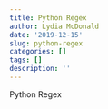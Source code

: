 ```yaml
---
title: Python Regex
author: Lydia McDonald
date: '2019-12-15'
slug: python-regex
categories: []
tags: []
description: ''
---
```


Python Regex